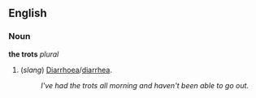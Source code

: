 ==English==
===Noun===
'''the trots''' ''plural''

#(''slang'') [[Diarrhoea]]/[[diarrhea]].
#:''I've had the trots all morning and haven't been able to go out.''